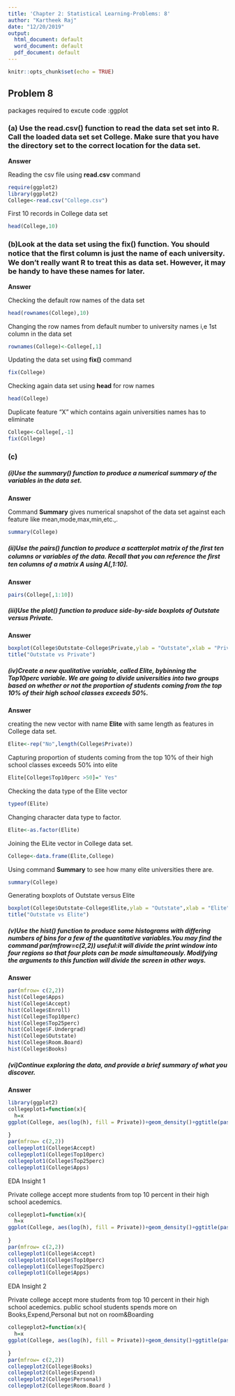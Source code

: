 ```yaml
---
title: 'Chapter 2: Statistical Learning-Problems: 8'
author: "Kartheek Raj"
date: "12/20/2019"
output:
  html_document: default
  word_document: default
  pdf_document: default
---
```


```r
knitr::opts_chunk$set(echo = TRUE)

```


## Problem 8 

packages required to excute code :ggplot

### (a) Use the read.csv() function to read the data set set into R. Call the loaded data set set College. Make sure that you have the directory set to the correct location for the data set. 

**Answer**



Reading the csv file using **read.csv** command
```r
require(ggplot2)
library(ggplot2)
College<-read.csv("College.csv")
```

First 10 records in College data set 

```r
head(College,10)
```

### (b)Look at the data set using the fix() function. You should notice that the ﬁrst column is just the name of each university. We don’t really want R to treat this as data set. However, it may be handy to have these names for later.

**Answer**


Checking the default row names of the data set 

```r
head(rownames(College),10)
```

Changing the row names from default number to university names i,e 1st column in the data set 

```r
rownames(College)<-College[,1]
```

Updating the data set using **fix()** command 

```r
fix(College)
```

Checking again data set using **head** for row names 

```r
head(College)
```

Duplicate feature "X" which contains again universities names has to eliminate 

```r
College<-College[,-1]
fix(College)
```


### (c)

##### (i)Use the summary() function to produce a numerical summary of the variables in the data set. 

**Answer**

Command **Summary** gives numerical snapshot of the data set against each feature like mean,mode,max,min,etc.,.

```r
summary(College)
```

##### (ii)Use the **pairs()** function to produce a scatterplot matrix of the ﬁrst ten columns or variables of the data. Recall that you can reference the ﬁrst ten columns of a matrix A using A[,1:10].

**Answer**

```r
pairs(College[,1:10])
```

##### (iii)Use the **plot()** function to produce side-by-side boxplots of Outstate versus Private.

**Answer**

```r
boxplot(College$Outstate~College$Private,ylab = "Outstate",xlab = "Private")
title("Outstate vs Private")
```

##### (iv)Create a new qualitative variable, called Elite, bybinning the Top10perc variable. We are going to divide universities into two groups based on whether or not the proportion of students coming from the top 10% of their high school classes exceeds 50%.

**Answer**

creating the new vector with name **Elite** with same length as features in College data set.

```r
Elite<-rep("No",length(College$Private))
```

Capturing proportion of students coming from the top 10% of their high school classes exceeds 50% into elite  

```r
Elite[College$Top10perc >50]=" Yes"
```

Checking the data type of the Elite vector

```r
typeof(Elite)
```

Changing character data type to factor.

```r
Elite<-as.factor(Elite)
```

Joining the  ELite vector in College data set.

```r
College<-data.frame(Elite,College)
```

Using command  **Summary** to see how many elite universities there are.

```r
summary(College)
```

Generating boxplots of Outstate versus Elite

```r
boxplot(College$Outstate~College$Elite,ylab = "Outstate",xlab = "Elite")
title("Outstate vs Elite")
```

##### (v)Use the hist() function to produce some histograms with differing numbers of bins for a few of the quantitative variables.You may find the command par(mfrow=c(2,2)) useful:it will divide the print window into four regions so that four plots can be made simultaneously. Modifying the arguments to this function will divide the screen in other ways.

**Answer**

```r
par(mfrow= c(2,2))
hist(College$Apps)
hist(College$Accept)
hist(College$Enroll)
hist(College$Top10perc)
hist(College$Top25perc)
hist(College$F.Undergrad)
hist(College$Outstate)
hist(College$Room.Board)
hist(College$Books)
```

##### (vi)Continue exploring the data, and provide a brief summary of what you discover.

**Answer**

```r
library(ggplot2)
collegeplot1=function(x){
  h=x
ggplot(College, aes(log(h), fill = Private))+geom_density()+ggtitle(paste(names(h)))
  
}
par(mfrow= c(2,2))
collegeplot1(College$Accept)
collegeplot1(College$Top10perc)
collegeplot1(College$Top25perc)
collegeplot1(College$Apps)

```

EDA Insight 1

Private college accept more students from top 10 percent in their high school acedemics.

```r

collegeplot1=function(x){
  h=x
ggplot(College, aes(log(h), fill = Private))+geom_density()+ggtitle(paste(names(h)))
  
}
par(mfrow= c(2,2))
collegeplot1(College$Accept)
collegeplot1(College$Top10perc)
collegeplot1(College$Top25perc)
collegeplot1(College$Apps)

```


EDA Insight 2

Private college accept more students from top 10 percent in their high school acedemics.
public school students spends more on Books,Expend,Personal but not on room&Boarding

```r

collegeplot2=function(x){
  h=x
ggplot(College, aes(log(h), fill = Private))+geom_density()+ggtitle(paste(names(h)))
  
}
par(mfrow= c(2,2))
collegeplot2(College$Books)
collegeplot2(College$Expend)
collegeplot2(College$Personal)
collegeplot2(College$Room.Board )

```